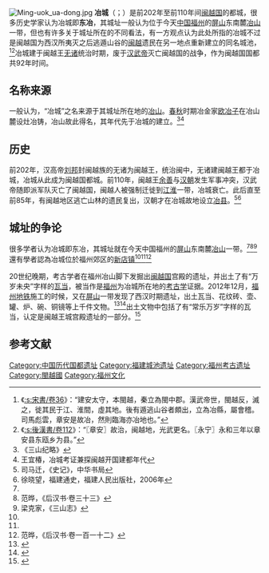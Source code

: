 {{noteTA
|1=zh-hans:余善; zh-hant:餘善;
}}
{{redirect2|冶城|中国南京历史上的城池|冶城 (南京)}}
[[File:Ming-uok_ua-dong.jpg|thumb]]
'''冶城'''（{{lang-cdo|Iā-siàng}}；{{lang-nan|Iá-siâⁿ}}）是前202年至前110年间[[闽越国|闽越国]]的都城，很多历史学家认为冶城即'''东冶'''，其城址一般认为位于今天[[中国|中国]][[福州|福州]]的[[屏山_(福州)|屏山]]东南麓[[冶山|冶山]]一带，但也有许多关于城址所在的不同看法，有一方观点认为此处所指的冶城不过是闽越国为西汉所夷灭之后逃遁山谷的[[闽越|闽越]]遗民在另一地点重新建立的同名城池，<ref>《[[:s:宋書/卷36|:s:宋書/卷36]]》：“建安太守，本閩越，秦立為閩中郡。漢武帝世，閩越反，滅之，徙其民于江、淮間，虛其地。後有遁逃山谷者頗出，立為冶縣，屬會稽。司馬彪雲，章安是故冶，然則臨海亦冶地也。”</ref><ref>《[[:s:後漢書/卷112|:s:後漢書/卷112]]》：“〖章安〗故治，闽越地，光武更名。〖永宁〗永和三年以章安县东瓯乡为县。”</ref>冶城建于闽越王[[无诸|无诸]]统治时期，废于[[汉武帝|汉武帝]]灭亡闽越国的战争，作为闽越国国都共92年时间。

==名称来源==
一般认为，“冶城”之名来源于其城址所在地的[[冶山|冶山]]。[[春秋时期|春秋]]时期冶金家[[欧冶子|欧冶子]]在冶山麓设灶冶铸，冶山故此得名，其年代先于冶城的建立。<ref name="《三山纪略》">《三山纪略》</ref><ref name="冶城考证兼探闽越开国建都年代">王宜椿，冶城考证兼探闽越开国建都年代</ref>

==历史==
前202年，汉高帝[[刘邦|刘邦]]封闽越族的无诸为闽越王，统治闽中，无诸建闽越王都于冶城，冶城从此成为闽越国都城。前110年，闽越王[[余善|余善]]与[[汉朝|汉朝]]发生军事冲突，汉武帝随即派军队灭亡了闽越国，闽越人被强制迁徙到[[江淮|江淮]]一带，冶城衰亡。此后直至前85年，有闽越地区逃亡山林的遗民复出，汉朝才在冶城故地设立[[冶县|冶县]]。<ref name="《史记》">司马迁，《史记》，中华书局</ref><ref name="福建通史">徐晓望，福建通史，福建人民出版社，2006年</ref>

==城址的争论==
很多学者认为冶城即东冶，其城址就在今天中国福州的[[屏山_(福州)|屏山]]东南麓[[冶山|冶山]]一带。<ref name="福建通史"/><ref name="《后汉书·卷三十三》">范晔，《后汉书·卷三十三》</ref><ref name="《三山志》">梁克家，《三山志》</ref>還有學者認為冶城位於福州郊区的[[新店镇_(福州市)|新店镇]]<ref name="冶城考证兼探闽越开国建都年代"/><ref name="福建通史"/><ref name="《后汉书·卷一百一十二》">范晔，《后汉书·卷一百一十二》</ref>

20世纪晚期，考古学者在福州冶山脚下发掘出[[闽越国|闽越国]]宫殿的遗址，并出土了有“万岁未央”字样的[[瓦当|瓦当]]，被当作是[[福州|福州]]为冶城所在地的[[考古学|考古学]]证据。2012年12月，[[福州地铁|福州地铁]]施工的时候，又在[[屏山_(福州)|屏山]]一带发现了西汉时期遗址，出土瓦当、花纹砖、壶、罐、炉、碗、铜镜等上千件文物。<ref>{{Cite web |url=http://www.chinadaily.com.cn/hqgj/jryw/2012-12-13/content_7763056.html |title=福州地铁工地挖出2000多年前闽越王城宫殿遗址 |access-date=2014-02-23 |archive-url=https://web.archive.org/web/20150924122957/http://www.chinadaily.com.cn/hqgj/jryw/2012-12-13/content_7763056.html |archive-date=2015-09-24 |dead-url=yes }}</ref><ref>{{Cite web |url=http://fj.qq.com/a/20131112/013415.htm |title=福州屏山站考古发掘 国家文物局专家实地踏勘 |accessdate=2014-02-23 |archive-date=2014-02-28 |archive-url=https://web.archive.org/web/20140228205515/http://fj.qq.com/a/20131112/013415.htm |dead-url=no }}</ref>出土文物中包括了有“常乐万岁”字样的瓦当，认定是闽越王城宫殿遗址的一部分。<ref>{{Cite web |url=http://news.ifeng.com/history/kaogu/detail_2013_11/08/31090092_0.shtml |title=福州地铁站挖出上千件文物 为闽越王都遗址 |accessdate=2014-02-23 |archive-date=2014-02-23 |archive-url=https://web.archive.org/web/20140223005343/http://news.ifeng.com/history/kaogu/detail_2013_11/08/31090092_0.shtml |dead-url=no }}</ref>

==参考文献==
<div class="references-small">
<references />
</div>
{{閩越國}}
[[Category:中国历代国都遗址|Category:中国历代国都遗址]]
[[Category:福建城池遗址|Category:福建城池遗址]]
[[Category:福州考古遗址|Category:福州考古遗址]]
[[Category:閩越國|Category:閩越國]]
[[Category:福州文化|Category:福州文化]]